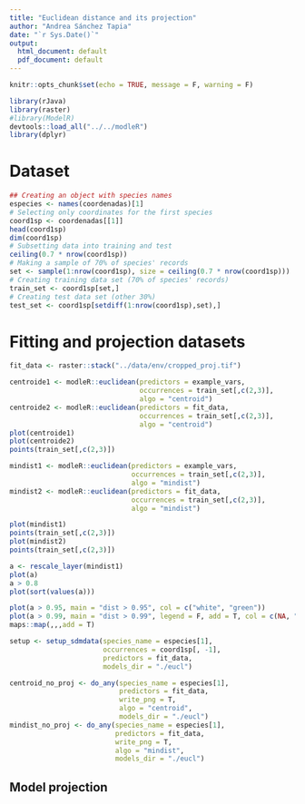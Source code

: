 ```yaml
---
title: "Euclidean distance and its projection"
author: "Andrea Sánchez Tapia"
date: "`r Sys.Date()`"
output:
  html_document: default
  pdf_document: default
---
```



```r
knitr::opts_chunk$set(echo = TRUE, message = F, warning = F)
```

```r
library(rJava)
library(raster)
#library(ModelR)
devtools::load_all("../../modleR")
library(dplyr)
```

# Dataset

```r
## Creating an object with species names
especies <- names(coordenadas)[1]
# Selecting only coordinates for the first species
coord1sp <- coordenadas[[1]]
head(coord1sp)
dim(coord1sp)
# Subsetting data into training and test
ceiling(0.7 * nrow(coord1sp))
# Making a sample of 70% of species' records
set <- sample(1:nrow(coord1sp), size = ceiling(0.7 * nrow(coord1sp)))
# Creating training data set (70% of species' records)
train_set <- coord1sp[set,]
# Creating test data set (other 30%)
test_set <- coord1sp[setdiff(1:nrow(coord1sp),set),]
```

# Fitting and projection datasets


```r
fit_data <- raster::stack("../data/env/cropped_proj.tif")
```

```r

centroide1 <- modleR::euclidean(predictors = example_vars,
                                occurrences = train_set[,c(2,3)],
                                algo = "centroid")
centroide2 <- modleR::euclidean(predictors = fit_data,
                                occurrences = train_set[,c(2,3)],
                                algo = "centroid")
plot(centroide1)
plot(centroide2)
points(train_set[,c(2,3)])

```

```r

mindist1 <- modleR::euclidean(predictors = example_vars,
                              occurrences = train_set[,c(2,3)],
                              algo = "mindist")
mindist2 <- modleR::euclidean(predictors = fit_data,
                              occurrences = train_set[,c(2,3)],
                              algo = "mindist")

plot(mindist1)
points(train_set[,c(2,3)])
plot(mindist2)
points(train_set[,c(2,3)])
```


```r
a <- rescale_layer(mindist1)
plot(a)
a > 0.8
plot(sort(values(a)))

plot(a > 0.95, main = "dist > 0.95", col = c("white", "green"))
plot(a > 0.99, main = "dist > 0.99", legend = F, add = T, col = c(NA, "red"))
maps::map(,,,add = T)

```


```r
setup <- setup_sdmdata(species_name = especies[1],
                       occurrences = coord1sp[, -1],
                       predictors = fit_data,
                       models_dir = "./eucl")
```

```r
centroid_no_proj <- do_any(species_name = especies[1],
                           predictors = fit_data,
                           write_png = T,
                           algo = "centroid",
                           models_dir = "./eucl")
mindist_no_proj <- do_any(species_name = especies[1],
                          predictors = fit_data,
                          write_png = T,
                          algo = "mindist",
                          models_dir = "./eucl")
```


## Model projection


